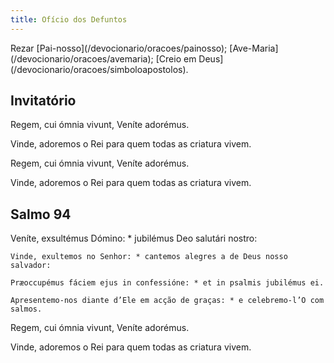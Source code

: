 ```yaml
---
title: Ofício dos Defuntos
---
```


<aside>
  Rezar [Pai-nosso](/devocionario/oracoes/painosso);
  [Ave-Maria](/devocionario/oracoes/avemaria); [Creio em
  Deus](/devocionario/oracoes/simboloapostolos).
</aside>

## Invitatório

<div class="side-by-side not-content">

Regem, cui ómnia vivunt, Veníte adorémus.

Vinde, adoremos o Rei para quem todas as criatura vivem.

Regem, cui ómnia vivunt, Veníte adorémus.

Vinde, adoremos o Rei para quem todas as criatura vivem.

</div>


## Salmo 94

<Salmo94 />

<div class="side-by-side not-content">

Veníte, exsultémus Dómino: * jubilémus Deo salutári nostro:

    Vinde, exultemos no Senhor: * cantemos alegres a de Deus nosso salvador:

    Præoccupémus fáciem ejus in confessióne: * et in psalmis jubilémus ei.

    Apresentemo-nos diante d’Ele em acção de graças: * e celebremo-l’O com
    salmos.

</div>

<div class="side-by-side not-content">

Regem, cui ómnia vivunt, Veníte adorémus.

Vinde, adoremos o Rei para quem todas as criatura vivem.

</div>
